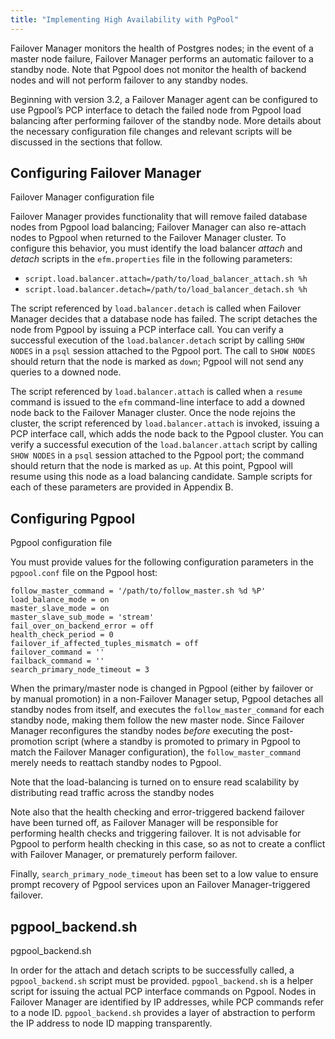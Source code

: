 ```yaml
---
title: "Implementing High Availability with PgPool"
---
```


Failover Manager monitors the health of Postgres nodes; in the event of a master node failure, Failover Manager performs an automatic failover to a standby node. Note that Pgpool does not monitor the health of backend nodes and will not perform failover to any standby nodes.

Beginning with version 3.2, a Failover Manager agent can be configured to use Pgpool’s PCP interface to detach the failed node from Pgpool load balancing after performing failover of the standby node. More details about the necessary configuration file changes and relevant scripts will be discussed in the sections that follow.

## Configuring Failover Manager

<div class="index">

Failover Manager configuration file

</div>

Failover Manager provides functionality that will remove failed database nodes from Pgpool load balancing; Failover Manager can also re-attach nodes to Pgpool when returned to the Failover Manager cluster. To configure this behavior, you must identify the load balancer *attach* and *detach* scripts in the `efm.properties` file in the following parameters:

  - `script.load.balancer.attach=/path/to/load_balancer_attach.sh %h`
  - `script.load.balancer.detach=/path/to/load_balancer_detach.sh %h`

The script referenced by `load.balancer.detach` is called when Failover Manager decides that a database node has failed. The script detaches the node from Pgpool by issuing a PCP interface call. You can verify a successful execution of the `load.balancer.detach` script by calling `SHOW NODES` in a `psql` session attached to the Pgpool port. The call to `SHOW NODES` should return that the node is marked as `down`; Pgpool will not send any queries to a downed node.

The script referenced by `load.balancer.attach` is called when a `resume` command is issued to the `efm` command-line interface to add a downed node back to the Failover Manager cluster. Once the node rejoins the cluster, the script referenced by `load.balancer.attach` is invoked, issuing a PCP interface call, which adds the node back to the Pgpool cluster. You can verify a successful execution of the `load.balancer.attach` script by calling `SHOW NODES` in a `psql` session attached to the Pgpool port; the command should return that the node is marked as `up`. At this point, Pgpool will resume using this node as a load balancing candidate. Sample scripts for each of these parameters are provided in Appendix B.

## Configuring Pgpool

<div class="index">

Pgpool configuration file

</div>

You must provide values for the following configuration parameters in the `pgpool.conf` file on the Pgpool host:

``` text
follow_master_command = '/path/to/follow_master.sh %d %P'
load_balance_mode = on
master_slave_mode = on
master_slave_sub_mode = 'stream'
fail_over_on_backend_error = off
health_check_period = 0
failover_if_affected_tuples_mismatch = off
failover_command = ''
failback_command = ''
search_primary_node_timeout = 3
```

When the primary/master node is changed in Pgpool (either by failover or by manual promotion) in a non-Failover Manager setup, Pgpool detaches all standby nodes from itself, and executes the `follow_master_command` for each standby node, making them follow the new master node. Since Failover Manager reconfigures the standby nodes *before* executing the post-promotion script (where a standby is promoted to primary in Pgpool to match the Failover Manager configuration), the `follow_master_command` merely needs to reattach standby nodes to Pgpool.

Note that the load-balancing is turned on to ensure read scalability by distributing read traffic across the standby nodes

Note also that the health checking and error-triggered backend failover have been turned off, as Failover Manager will be responsible for performing health checks and triggering failover. It is not advisable for Pgpool to perform health checking in this case, so as not to create a conflict with Failover Manager, or prematurely perform failover.

Finally, `search_primary_node_timeout` has been set to a low value to ensure prompt recovery of Pgpool services upon an Failover Manager-triggered failover.

## pgpool_backend.sh

<div class="index">

pgpool_backend.sh

</div>

In order for the attach and detach scripts to be successfully called, a `pgpool_backend.sh` script must be provided. `pgpool_backend.sh` is a helper script for issuing the actual PCP interface commands on Pgpool. Nodes in Failover Manager are identified by IP addresses, while PCP commands refer to a node ID. `pgpool_backend.sh` provides a layer of abstraction to perform the IP address to node ID mapping transparently.
